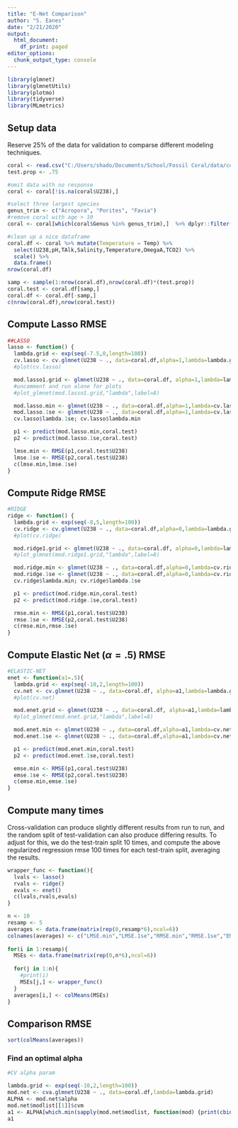 ```yaml
---
title: "E-Net Comparison"
author: "S. Eanes"
date: "2/21/2020"
output:
  html_document:
    df_print: paged
editor_options: 
  chunk_output_type: console
---
```



```r
library(glmnet)
library(glmnetUtils)
library(plotmo)
library(tidyverse)
library(MLmetrics)
```

## Setup data

Reserve 25% of the data for validation to comparse different modeling techniques.

```r
coral <- read.csv("C:/Users/shado/Documents/School/Fossil Coral/data/coral_3weighted.csv")
test.prop <- .75

#omit data with no response
coral <- coral[!is.na(coral$U238),]

#select three largest species
genus_trim <- c("Acropora", "Porites", "Favia")
#remove coral with age > 10
coral <- coral[which(coral$Genus %in% genus_trim),]  %>% dplyr::filter(Age < 10)

#clean up a nice dataframe
coral.df <- coral %>% mutate(Temperature = Temp) %>%
  select(U238,pH,TAlk,Salinity,Temperature,OmegaA,TCO2) %>%
  scale() %>%
  data.frame()
nrow(coral.df)

samp <- sample(1:nrow(coral.df),nrow(coral.df)*(test.prop))
coral.test <- coral.df[samp,]
coral.df <- coral.df[-samp,]
c(nrow(coral.df),nrow(coral.test))
```

## Compute Lasso RMSE

```r
##LASSO
lasso <- function() {
  lambda.grid <- exp(seq(-7.5,0,length=100))
  cv.lasso <- cv.glmnet(U238 ~ ., data=coral.df,alpha=1,lambda=lambda.grid,intercept=F)
  #plot(cv.lasso)

  mod.lasso1.grid <- glmnet(U238 ~ ., data=coral.df, alpha=1,lambda=lambda.grid,intercept=F)
  #uncomment and run alone for plots
  #plot_glmnet(mod.lasso1.grid,"lambda",label=8)

  mod.lasso.min <- glmnet(U238 ~ ., data=coral.df,alpha=1,lambda=cv.lasso$lambda.min,intercept=F)
  mod.lasso.1se <- glmnet(U238 ~ ., data=coral.df,alpha=1,lambda=cv.lasso$lambda.1se,intercept=F)
  cv.lasso$lambda.1se; cv.lasso$lambda.min

  p1 <- predict(mod.lasso.min,coral.test)
  p2 <- predict(mod.lasso.1se,coral.test)

  lmse.min <- RMSE(p1,coral.test$U238)
  lmse.1se <- RMSE(p2,coral.test$U238) 
  c(lmse.min,lmse.1se)
}
```

## Compute Ridge RMSE

```r
#RIDGE
ridge <- function() {
  lambda.grid <- exp(seq(-8,5,length=100))
  cv.ridge <- cv.glmnet(U238 ~ ., data=coral.df,alpha=0,lambda=lambda.grid,intercept=F)
  #plot(cv.ridge)

  mod.ridge1.grid <- glmnet(U238 ~ ., data=coral.df, alpha=0,lambda=lambda.grid,intercept=F)
  #plot_glmnet(mod.ridge1.grid,"lambda",label=8)

  mod.ridge.min <- glmnet(U238 ~ ., data=coral.df,alpha=0,lambda=cv.ridge$lambda.min,intercept=F)
  mod.ridge.1se <- glmnet(U238 ~ ., data=coral.df,alpha=0,lambda=cv.ridge$lambda.1se,intercept=F)
  cv.ridge$lambda.min; cv.ridge$lambda.1se

  p1 <- predict(mod.ridge.min,coral.test)
  p2 <- predict(mod.ridge.1se,coral.test)

  rmse.min <- RMSE(p1,coral.test$U238)
  rmse.1se <- RMSE(p2,coral.test$U238)
  c(rmse.min,rmse.1se)
}
```

## Compute Elastic Net ($\alpha=.5$) RMSE

```r

#ELASTIC-NET
enet <- function(a1=.5){
  lambda.grid <- exp(seq(-10,2,length=100))
  cv.net <- cv.glmnet(U238 ~ ., data=coral.df, alpha=a1,lambda=lambda.grid,intercept=F)
  #plot(cv.net)

  mod.enet.grid <- glmnet(U238 ~ ., data=coral.df, alpha=a1,lambda=lambda.grid,intercept=F)
  #plot_glmnet(mod.enet.grid,"lambda",label=8)

  mod.enet.min <- glmnet(U238 ~ ., data=coral.df,alpha=a1,lambda=cv.net$lambda.min,intercept=F)
  mod.enet.1se <- glmnet(U238 ~ ., data=coral.df,alpha=a1,lambda=cv.net$lambda.1se,intercept=F)

  p1 <- predict(mod.enet.min,coral.test) 
  p2 <- predict(mod.enet.1se,coral.test)

  emse.min <- RMSE(p1,coral.test$U238)
  emse.1se <- RMSE(p2,coral.test$U238)
  c(emse.min,emse.1se)
}
```

## Compute many times

Cross-validation can produce slightly different results from run to run, and the random split of test-validation can also produce differing results. To adjust for this, we do the test-train split 10 times, and compute the above regularized regression rmse 100 times for each test-train split, averaging the results.

```r
wrapper_func <- function(){
  lvals <- lasso()
  rvals <- ridge()
  evals <- enet()
  c(lvals,rvals,evals)
}
```

```r
n <- 10
resamp <- 5
averages <- data.frame(matrix(rep(0,resamp*6),ncol=6))
colnames(averages) <- c("LMSE.min","LMSE.1se","RMSE.min","RMSE.1se","EMSE.min","EMSE.1se")
  
for(i in 1:resamp){
  MSEs <- data.frame(matrix(rep(0,n*6),ncol=6))
  
  for(j in 1:n){
    #print(i)
    MSEs[j,] <- wrapper_func()
  }
  averages[i,] <- colMeans(MSEs)
}
```

## Comparison RMSE

```r
sort(colMeans(averages))
```

### Find an optimal alpha

```r
#CV alpha param

lambda.grid <- exp(seq(-10,2,length=100))
mod.net <- cva.glmnet(U238 ~ ., data=coral.df,lambda=lambda.grid)
ALPHA <- mod.net$alpha
mod.net$modlist[[1]]$cvm
a1 <- ALPHA[which.min(sapply(mod.net$modlist, function(mod) {print(cbind(min(mod$cvm),lambda.grid[which.min(mod$cvm)]));min(mod$cvm)}))]
a1
```